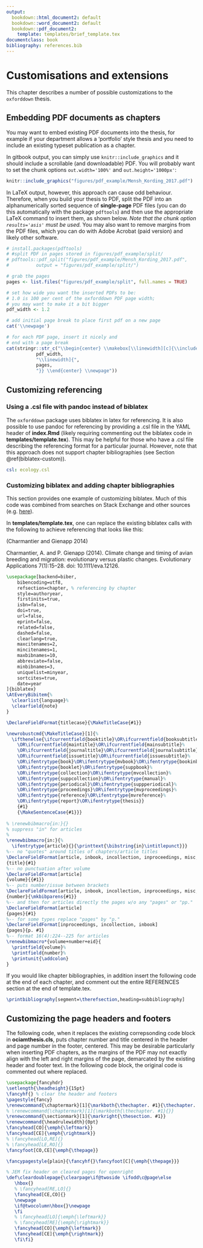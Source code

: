 ```yaml
---
output:
  bookdown::html_document2: default
  bookdown::word_document2: default
  bookdown::pdf_document2: 
    template: templates/brief_template.tex
documentclass: book
bibliography: references.bib
---
```

  
# Customisations and extensions

This chapter describes a number of possible customizations to the `oxforddown` thesis. 

## Embedding PDF documents as chapters

You may want to embed existing PDF documents into the thesis, for example if your department allows a 'portfolio' style thesis and you need to include an existing typeset publication as a chapter. 

In gitbook output, you can simply use `knitr::include_graphics` and it should include a scrollable (and downloadable) PDF.
You will probably want to set the chunk options `out.width='100%'` and `out.height='1000px'`:

```r
knitr::include_graphics("figures/pdf_example/Mensh_Kording_2017.pdf")
```

In LaTeX output, however, this approach can cause odd behaviour.
Therefore, when you build your thesis to PDF, split the PDF into an alphanumerically sorted sequence of **single-page** PDF files (you can do this automatically with the package `pdftools`) and then use the appropriate LaTeX command to insert them, as shown below.
*Note that the chunk option `results='asis'` must be used.*
You may also want to remove margins from the PDF files, which you can do with Adobe Acrobat (paid version) and likely other software.

```r
# install.packages(pdftools)
# #split PDF in pages stored in figures/pdf_example/split/
# pdftools::pdf_split("figures/pdf_example/Mensh_Kording_2017.pdf", 
#          output = "figures/pdf_example/split/")

# grab the pages
pages <- list.files("figures/pdf_example/split", full.names = TRUE)

# set how wide you want the inserted PDFs to be: 
# 1.0 is 100 per cent of the oxforddown PDF page width;
# you may want to make it a bit bigger
pdf_width <- 1.2

# add initial page break to place first pdf on a new page
cat('\\newpage')

# for each PDF page, insert it nicely and
# end with a page break
cat(stringr::str_c("\\begin{center} \\makebox[\\linewidth][c]{\\includegraphics[width=",
           pdf_width,
           "\\linewidth]{",
           pages, 
           "}} \\end{center} \\newpage"))

```

## Customizing referencing 

### Using a .csl file with pandoc instead of biblatex
The `oxforddown` package uses biblatex in latex for referencing. 
It is also possible to use pandoc for referencing by providing a .csl file in the YAML header of **index.Rmd** (likely requiring commenting out the biblatex code in **templates/template.tex**). 
This may be helpful for those who have a .csl file describing the referencing format for a particular journal. 
However, note that this approach does not support chapter bibliographies (see Section \@ref(biblatex-custom)).

```YAML
csl: ecology.csl
```

### Customizing biblatex and adding chapter bibliographies {#biblatex-custom}

This section provides one example of customizing biblatex. Much of this code was combined from searches on Stack Exchange and other sources (e.g. [here](https://tex.stackexchange.com/questions/10682/suppress-in-biblatex)).

In **templates/template.tex**, one can replace the existing biblatex calls with the following to achieve referencing that looks like this: 

(Charmantier and Gienapp 2014)

Charmantier, A. and P. Gienapp (2014). Climate change and timing of avian breeding and migration: evolutionary versus plastic changes. Evolutionary Applications 7(1):15–28. doi: 10.1111/eva.12126.

```latex
\usepackage[backend=biber,
    bibencoding=utf8,
    refsection=chapter, % referencing by chapter
    style=authoryear, 
    firstinits=true,
    isbn=false,
    doi=true,
    url=false,
    eprint=false,
    related=false,
    dashed=false,
    clearlang=true,
    maxcitenames=2,
    mincitenames=1,
    maxbibnames=10,
    abbreviate=false,
    minbibnames=3,
    uniquelist=minyear,
    sortcites=true,
    date=year
]{biblatex}
\AtEveryBibitem{%
  \clearlist{language}%
  \clearfield{note}
}

\DeclareFieldFormat{titlecase}{\MakeTitleCase{#1}}

\newrobustcmd{\MakeTitleCase}[1]{%
  \ifthenelse{\ifcurrentfield{booktitle}\OR\ifcurrentfield{booksubtitle}%
    \OR\ifcurrentfield{maintitle}\OR\ifcurrentfield{mainsubtitle}%
    \OR\ifcurrentfield{journaltitle}\OR\ifcurrentfield{journalsubtitle}%
    \OR\ifcurrentfield{issuetitle}\OR\ifcurrentfield{issuesubtitle}%
    \OR\ifentrytype{book}\OR\ifentrytype{mvbook}\OR\ifentrytype{bookinbook}%
    \OR\ifentrytype{booklet}\OR\ifentrytype{suppbook}%
    \OR\ifentrytype{collection}\OR\ifentrytype{mvcollection}%
    \OR\ifentrytype{suppcollection}\OR\ifentrytype{manual}%
    \OR\ifentrytype{periodical}\OR\ifentrytype{suppperiodical}%
    \OR\ifentrytype{proceedings}\OR\ifentrytype{mvproceedings}%
    \OR\ifentrytype{reference}\OR\ifentrytype{mvreference}%
    \OR\ifentrytype{report}\OR\ifentrytype{thesis}}
    {#1}
    {\MakeSentenceCase{#1}}}
    
% \renewbibmacro{in:}{}
% suppress "in" for articles
% 
\renewbibmacro{in:}{%
  \ifentrytype{article}{}{\printtext{\bibstring{in}\intitlepunct}}}
%-- no "quotes" around titles of chapters/article titles
\DeclareFieldFormat[article, inbook, incollection, inproceedings, misc, thesis, unpublished]
{title}{#1}
%-- no punctuation after volume
\DeclareFieldFormat[article]
{volume}{{#1}}
%-- puts number/issue between brackets
\DeclareFieldFormat[article, inbook, incollection, inproceedings, misc, thesis, unpublished]
{number}{\mkbibparens{#1}} 
%-- and then for articles directly the pages w/o any "pages" or "pp." 
\DeclareFieldFormat[article]
{pages}{#1}
%-- for some types replace "pages" by "p."
\DeclareFieldFormat[inproceedings, incollection, inbook]
{pages}{p. #1}
%-- format 16(4):224--225 for articles
\renewbibmacro*{volume+number+eid}{
  \printfield{volume}%
  \printfield{number}%
  \printunit{\addcolon}
}
```

If you would like chapter bibliographies, in addition insert the following code at the end of each chapter, and comment out the entire REFERENCES section at the end of template.tex.

```latex
\printbibliography[segment=\therefsection,heading=subbibliography]
```

## Customizing the page headers and footers

The following code, when it replaces the existing correpsonding code block in **ociamthesis.cls**, puts chapter number and title centered in the header and page number in the footer, centered. 
This may be desirable particularly when inserting PDF chapters, as the margins of the PDF may not exactly align with the left and right margins of the page, demarcated by the existing header and footer text. 
In the following code block, the original code is commented out where replaced.

```latex
\usepackage{fancyhdr}
\setlength{\headheight}{15pt}
\fancyhf{} % clear the header and footers
\pagestyle{fancy}
\renewcommand{\chaptermark}[1]{\markboth{\thechapter. #1}{\thechapter. #1}}
% \renewcommand{\chaptermark}[1]{\markboth{\thechapter. #1}{}}
\renewcommand{\sectionmark}[1]{\markright{\thesection. #1}}
\renewcommand{\headrulewidth}{0pt}
\fancyhead[CO]{\emph{\leftmark}}
\fancyhead[CE]{\emph{\rightmark}}
% \fancyhead[LO,RE]{}
% \fancyhead[LE,RO]{}
\fancyfoot[CO,CE]{\emph{\thepage}}

\fancypagestyle{plain}{\fancyhf{}\fancyfoot[C]{\emph{\thepage}}}

% JEM fix header on cleared pages for openright
\def\cleardoublepage{\clearpage\if@twoside \ifodd\c@page\else
   \hbox{}
   % \fancyhead[RE,LO]{}
   \fancyhead[CE,CO]{}
   \newpage
   \if@twocolumn\hbox{}\newpage
   \fi
   % \fancyhead[LO]{\emph{\leftmark}} 
   % \fancyhead[RE]{\emph{\rightmark}} 
   \fancyhead[CO]{\emph{\leftmark}} 
   \fancyhead[CE]{\emph{\rightmark}} 
   \fi\fi}
```